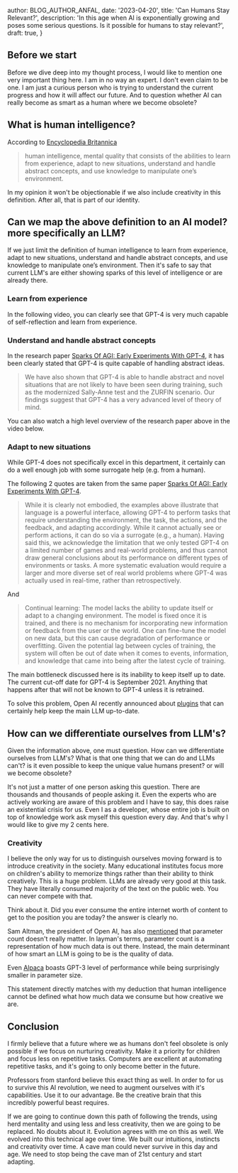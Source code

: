 
  author: BLOG_AUTHOR_ANFAL,
  date: '2023-04-20',
  title: 'Can Humans Stay Relevant?',
  description: 'In this age when AI is exponentially growing and poses some serious questions. Is it possible for humans to stay relevant?',
  draft: true,
}


<BlogImage src="blog/2023-04-08-is-ai-going-to-make-humans-obsolete/robot-takingover-humans.jpg" alt="Robot taking over humans." />

## Before we start
Before we dive deep into my thought process, I would like to mention one very important thing here. I am in no way
an expert. I don't even claim to be one. I am just a curious person who is trying to understand the current progress
and how it will affect our future. And to question whether AI can really become as smart as a human where we become obsolete?

## What is human intelligence?
According to [Encyclopedia Britannica](https://www.britannica.com/science/human-intelligence-psychology)

> human intelligence, mental quality that consists of the abilities to learn from experience, adapt to new situations, understand and handle abstract concepts, and use knowledge to manipulate one’s environment.

In my opinion it won't be objectionable if we also include creativity in this definition. After all, that is part of our identity.

## Can we map the above definition to an AI model? more specifically an LLM?
If we just limit the definition of human intelligence to learn from experience, adapt to new situations, understand and handle abstract concepts, and use knowledge to manipulate one’s environment.
Then it's safe to say that current LLM's are either showing sparks of this level of intelligence or are already there.

### Learn from experience
In the following video, you can clearly see that GPT-4 is very much capable of self-reflection and learn from experience.

<BlogYoutubeVideoEmbed src="5SgJKZLBrmg" />

### Understand and handle abstract concepts
In the research paper [Sparks Of AGI: Early Experiments With GPT-4](https://arxiv.org/pdf/2303.12712.pdf), it has been clearly stated that GPT-4 is quite
capable of handling abstract ideas.

> We have also shown that GPT-4 is able to handle abstract and novel situations that
are not likely to have been seen during training, such as the modernized Sally-Anne test and the ZURFIN
scenario. Our findings suggest that GPT-4 has a very advanced level of theory of mind.

You can also watch a high level overview of the research paper above in the video below.

<BlogYoutubeVideoEmbed src="Mqg3aTGNxZ0" />

### Adapt to new situations
While GPT-4 does not specifically excel in this department, it certainly can do a well enough job with some surrogate help (e.g. from a human).

The following 2 quotes are taken from the same paper [Sparks Of AGI: Early Experiments With GPT-4](https://arxiv.org/pdf/2303.12712.pdf).

> While it is clearly not embodied, the examples above illustrate that language is a powerful interface, allowing
GPT-4 to perform tasks that require understanding the environment, the task, the actions, and the feedback,
and adapting accordingly. While it cannot actually see or perform actions, it can do so via a surrogate (e.g., a
human). Having said this, we acknowledge the limitation that we only tested GPT-4 on a limited number of
games and real-world problems, and thus cannot draw general conclusions about its performance on different
types of environments or tasks. A more systematic evaluation would require a larger and more diverse set of
real world problems where GPT-4 was actually used in real-time, rather than retrospectively.

And

> Continual learning: The model lacks the ability to update itself or adapt to a changing environment.
The model is fixed once it is trained, and there is no mechanism for incorporating new information
or feedback from the user or the world. One can fine-tune the model on new data, but this can cause
degradation of performance or overfitting. Given the potential lag between cycles of training, the system
will often be out of date when it comes to events, information, and knowledge that came into being after
the latest cycle of training.

The main bottleneck discussed here is its inability to keep itself up to date. The current cut-off date for GPT-4 is
September 2021. Anything that happens after that will not be known to GPT-4 unless it is retrained.

To solve this problem, Open AI recently announced about [plugins](https://openai.com/blog/chatgpt-plugins) that can certainly
help keep the main LLM up-to-date.

## How can we differentiate ourselves from LLM's?
Given the information above, one must question. How can we differentiate ourselves from LLM's? What is that one thing that we can
do and LLMs can't? is it even possible to keep the unique value humans present? or will we become obsolete?

It's not just a matter of one person asking this question. There are thousands and thousands of people asking it. Even the experts
who are actively working are aware of this problem and I have to say, this does raise an existential crisis for us. Even I as a developer,
whose entire job is built on top of knowledge work ask myself this question every day. And that's why I would like to give my 2 cents here.

### Creativity
I believe the only way for us to distinguish ourselves moving forward is to introduce creativity in the society. Many educational institutes
focus more on children's ability to memorize things rather than their ability to think creatively. This is a huge problem. LLMs are already very good at this task.
They have literally consumed majority of the text on the public web. You can never compete with that.

Think about it. Did you ever consume the entire internet worth of content to get to the position you are today? the answer is clearly no.

Sam Altman, the president of Open AI, has also [mentioned](https://techcrunch.com/2023/04/14/sam-altman-size-of-llms-wont-matter-as-much-moving-forward/) that parameter count doesn't really matter.
In layman's terms, parameter count is a representation of how much data is out there. Instead, the main determinant of how smart an LLM is going to be is the quality of data.

Even [Alpaca](https://crfm.stanford.edu/2023/03/13/alpaca.html) boasts GPT-3 level of performance while being surprisingly smaller in parameter size.

This statement directly matches with my deduction that human intelligence cannot be defined what how much data we consume but how creative we are.

## Conclusion
I firmly believe that a future where we as humans don't feel obsolete is only possible if we focus on nurturing creativity. Make it a priority
for children and focus less on repetitive tasks. Computers are excellent at automating repetitive tasks, and it's going to only become better
in the future.

Professors from stanford believe this exact thing as well. In order to for us to survive this AI revolution, we need to augment ourselves with it's
capabilities. Use it to our advantage. Be the creative brain that this incredibly powerful beast requires.

<BlogYoutubeVideoEmbed src="oak1CqqIzug" />

If we are going to continue down this path of following the trends, using herd mentality and using less and less creativity, then we are going to
be replaced. No doubts about it. Evolution agrees with me on this as well. We evolved into this technical age over time. We built our intuitions,
instincts and creativity over time. A cave man could never survive in this day and age. We need to stop being the cave man of 21st century and start
adapting.
